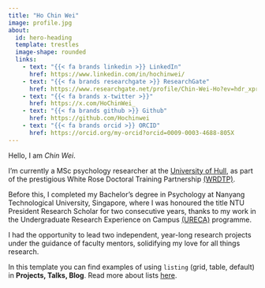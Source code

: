 ```yaml
---
title: "Ho Chin Wei"
image: profile.jpg
about:
  id: hero-heading
  template: trestles
  image-shape: rounded
  links:
    - text: "{{< fa brands linkedin >}} LinkedIn"
      href: https://www.linkedin.com/in/hochinwei/
    - text: "{{< fa brands researchgate >}} ResearchGate"
      href: https://www.researchgate.net/profile/Chin-Wei-Ho?ev=hdr_xprf
    - text: "{{< fa brands x-twitter >}}"
      href: https://x.com/HoChinWei_
    - text: "{{< fa brands github >}} Github"
      href: https://github.com/Hochinwei
    - text: "{{< fa brands orcid >}} ORCID"
      href: https://orcid.org/my-orcid?orcid=0009-0003-4688-805X
---
```


::: {#hero-heading}
Hello, I am *Chin Wei*.

I'm currently a MSc psychology researcher at the [University of Hull](https://www.hull.ac.uk/), as part of the prestigious White Rose Doctoral Training Partnership [(WRDTP)](https://wrdtp.ac.uk/).

Before this, I completed my Bachelor’s degree in Psychology at Nanyang Technological University, Singapore, where I was honoured the title NTU President Research Scholar for two consecutive years, thanks to my work in the Undergraduate Research Experience on Campus [(URECA)](https://www.ntu.edu.sg/education/undergraduate-research-experience-on-campus-(ureca)) programme.

I had the opportunity to lead two independent, year-long research projects under the guidance of faculty mentors, solidifying my love for all things research.

In this template you can find examples of using `listing` (grid, table, default) in **Projects, Talks, Blog**. Read more about lists [here](https://quarto.org/docs/websites/website-listings.html).
:::
